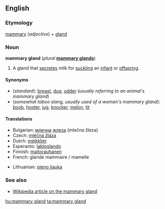 ==English==
{{wikipedia}}

===Etymology===
[[mammary]] (''adjective'') + [[gland]]

===Noun===
'''mammary gland''' (''plural'' '''[[mammary glands]]''')

# {{anatomy}} A gland that [[secrete]]s milk for [[suckle|suckling]] an [[infant]] or [[offspring]].

====Synonyms====
* (''standard''): [[breast]], [[dug]], [[udder]] (''usually referring to an animal's mammary gland'')
* (''somewhat taboo slang, usually used of a woman's mammary gland''): [[boob]], [[hooter]], [[jug]], [[knocker]], [[melon]], [[tit]]<!--add more if you can think of any-->

====Translations====
{{rfc-tsort|unknown line format:  !--languages from J to Z go here-- }}
{{trans-top|milk-secreting gland}}
* Bulgarian: [[млечен|млечна]] [[жлеза]] (mlečna žleza) {{f}}
* Czech: [[mléčná žláza]] {{f}}
* Dutch: [[melkklier]] {{f}}
* Esperanto: [[laktoglando]]
* Finnish: [[maitorauhanen]]
* French: glande mammaire / mamelle
{{trans-mid}}
<!--languages from J to Z go here-->
* Lithuanian: [[pieno liauka]] {{f}}
{{trans-bottom}}

===See also===
* [[w:mammary gland|Wikipedia article on the mammary gland]]

[[hu:mammary gland]]
[[ta:mammary gland]]